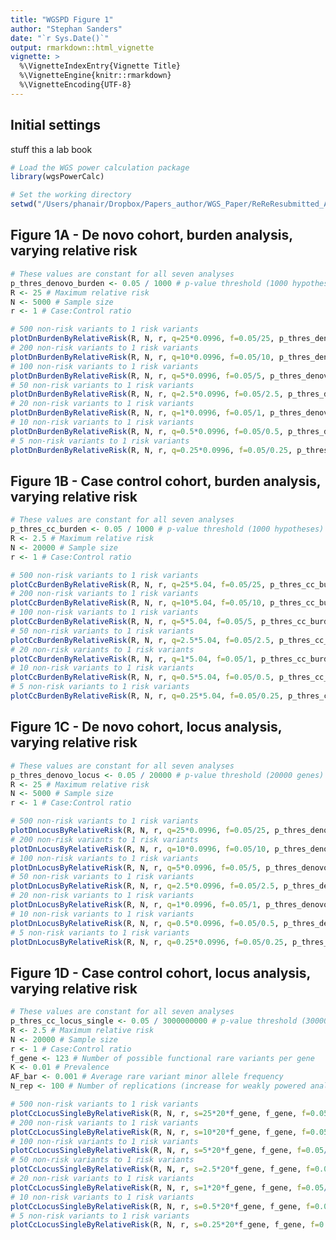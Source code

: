 ```yaml
---
title: "WGSPD Figure 1"
author: "Stephan Sanders"
date: "`r Sys.Date()`"
output: rmarkdown::html_vignette
vignette: >
  %\VignetteIndexEntry{Vignette Title}
  %\VignetteEngine{knitr::rmarkdown}
  %\VignetteEncoding{UTF-8}
---
```


## Initial settings
stuff this a lab book
```r
# Load the WGS power calculation package
library(wgsPowerCalc)

# Set the working directory
setwd("/Users/phanair/Dropbox/Papers_author/WGS_Paper/ReReResubmitted_Aug2017/WGS_Power")
```

## Figure 1A - De novo cohort, burden analysis, varying relative risk
```r
# These values are constant for all seven analyses
p_thres_denovo_burden <- 0.05 / 1000 # p-value threshold (1000 hypotheses)
R <- 25 # Maximum relative risk
N <- 5000 # Sample size
r <- 1 # Case:Control ratio 

# 500 non-risk variants to 1 risk variants
plotDnBurdenByRelativeRisk(R, N, r, q=25*0.0996, f=0.05/25, p_thres_denovo_burden, name="Fig1A_500", col="#a65628") 
# 200 non-risk variants to 1 risk variants
plotDnBurdenByRelativeRisk(R, N, r, q=10*0.0996, f=0.05/10, p_thres_denovo_burden, name="Fig1A_200", col="#ffff33") 
# 100 non-risk variants to 1 risk variants
plotDnBurdenByRelativeRisk(R, N, r, q=5*0.0996, f=0.05/5, p_thres_denovo_burden, name="Fig1A_100", col="#ff7f00") 
# 50 non-risk variants to 1 risk variants
plotDnBurdenByRelativeRisk(R, N, r, q=2.5*0.0996, f=0.05/2.5, p_thres_denovo_burden, name="Fig1A_50", col="#984ea3")
# 20 non-risk variants to 1 risk variants
plotDnBurdenByRelativeRisk(R, N, r, q=1*0.0996, f=0.05/1, p_thres_denovo_burden, name="Fig1A_20", col="#4daf4a") 
# 10 non-risk variants to 1 risk variants
plotDnBurdenByRelativeRisk(R, N, r, q=0.5*0.0996, f=0.05/0.5, p_thres_denovo_burden, name="Fig1A_10", col="#377eb8") 
# 5 non-risk variants to 1 risk variants
plotDnBurdenByRelativeRisk(R, N, r, q=0.25*0.0996, f=0.05/0.25, p_thres_denovo_burden, name="Fig1A_5", col="#e41a1c") 
```

## Figure 1B - Case control cohort, burden analysis, varying relative risk
```r
# These values are constant for all seven analyses
p_thres_cc_burden <- 0.05 / 1000 # p-value threshold (1000 hypotheses)
R <- 2.5 # Maximum relative risk
N <- 20000 # Sample size
r <- 1 # Case:Control ratio 

# 500 non-risk variants to 1 risk variants
plotCcBurdenByRelativeRisk(R, N, r, q=25*5.04, f=0.05/25, p_thres_cc_burden, name="Fig1B_500", col="#a65628") 
# 200 non-risk variants to 1 risk variants
plotCcBurdenByRelativeRisk(R, N, r, q=10*5.04, f=0.05/10, p_thres_cc_burden, name="Fig1B_200", col="#ffff33") 
# 100 non-risk variants to 1 risk variants
plotCcBurdenByRelativeRisk(R, N, r, q=5*5.04, f=0.05/5, p_thres_cc_burden, name="Fig1B_100", col="#ff7f00") 
# 50 non-risk variants to 1 risk variants
plotCcBurdenByRelativeRisk(R, N, r, q=2.5*5.04, f=0.05/2.5, p_thres_cc_burden, name="Fig1B_50", col="#984ea3")
# 20 non-risk variants to 1 risk variants
plotCcBurdenByRelativeRisk(R, N, r, q=1*5.04, f=0.05/1, p_thres_cc_burden, name="Fig1B_20", col="#4daf4a") 
# 10 non-risk variants to 1 risk variants
plotCcBurdenByRelativeRisk(R, N, r, q=0.5*5.04, f=0.05/0.5, p_thres_cc_burden, name="Fig1B_10", col="#377eb8") 
# 5 non-risk variants to 1 risk variants
plotCcBurdenByRelativeRisk(R, N, r, q=0.25*5.04, f=0.05/0.25, p_thres_cc_burden, name="Fig1B_5", col="#e41a1c") 
```

## Figure 1C - De novo cohort, locus analysis, varying relative risk
```r
# These values are constant for all seven analyses
p_thres_denovo_locus <- 0.05 / 20000 # p-value threshold (20000 genes)
R <- 25 # Maximum relative risk
N <- 5000 # Sample size
r <- 1 # Case:Control ratio 

# 500 non-risk variants to 1 risk variants
plotDnLocusByRelativeRisk(R, N, r, q=25*0.0996, f=0.05/25, p_thres_denovo_locus, name="Fig1C_500", col="#a65628") 
# 200 non-risk variants to 1 risk variants
plotDnLocusByRelativeRisk(R, N, r, q=10*0.0996, f=0.05/10, p_thres_denovo_locus, name="Fig1C_200", col="#ffff33") 
# 100 non-risk variants to 1 risk variants
plotDnLocusByRelativeRisk(R, N, r, q=5*0.0996, f=0.05/5, p_thres_denovo_locus, name="Fig1C_100", col="#ff7f00") 
# 50 non-risk variants to 1 risk variants
plotDnLocusByRelativeRisk(R, N, r, q=2.5*0.0996, f=0.05/2.5, p_thres_denovo_locus, name="Fig1C_50", col="#984ea3")
# 20 non-risk variants to 1 risk variants
plotDnLocusByRelativeRisk(R, N, r, q=1*0.0996, f=0.05/1, p_thres_denovo_locus, name="Fig1C_20", col="#4daf4a") 
# 10 non-risk variants to 1 risk variants
plotDnLocusByRelativeRisk(R, N, r, q=0.5*0.0996, f=0.05/0.5, p_thres_denovo_locus, name="Fig1C_10", col="#377eb8") 
# 5 non-risk variants to 1 risk variants
plotDnLocusByRelativeRisk(R, N, r, q=0.25*0.0996, f=0.05/0.25, p_thres_denovo_locus, name="Fig1C_5", col="#e41a1c") 
```

## Figure 1D - Case control cohort, locus analysis, varying relative risk
```r
# These values are constant for all seven analyses
p_thres_cc_locus_single <- 0.05 / 3000000000 # p-value threshold (3000000000 nucloetides in genome)
R <- 2.5 # Maximum relative risk
N <- 20000 # Sample size
r <- 1 # Case:Control ratio
f_gene <- 123 # Number of possible functional rare variants per gene
K <- 0.01 # Prevalence
AF_bar <- 0.001 # Average rare variant minor allele frequency
N_rep <- 100 # Number of replications (increase for weakly powered analyses)

# 500 non-risk variants to 1 risk variants
plotCcLocusSingleByRelativeRisk(R, N, r, s=25*20*f_gene, f_gene, f=0.05/25, K, AF_bar, N_rep, p_thres_cc_locus_single, name="Fig1D_500", col="#a65628") 
# 200 non-risk variants to 1 risk variants
plotCcLocusSingleByRelativeRisk(R, N, r, s=10*20*f_gene, f_gene, f=0.05/10, K, AF_bar, N_rep, p_thres_cc_locus_single, name="Fig1D_200", col="#ffff33") 
# 100 non-risk variants to 1 risk variants
plotCcLocusSingleByRelativeRisk(R, N, r, s=5*20*f_gene, f_gene, f=0.05/5, K, AF_bar, N_rep, p_thres_cc_locus_single, name="Fig1D_100", col="#ff7f00") 
# 50 non-risk variants to 1 risk variants
plotCcLocusSingleByRelativeRisk(R, N, r, s=2.5*20*f_gene, f_gene, f=0.05/2.5, K, AF_bar, N_rep, p_thres_cc_locus_single, name="Fig1D_50", col="#984ea3")
# 20 non-risk variants to 1 risk variants
plotCcLocusSingleByRelativeRisk(R, N, r, s=1*20*f_gene, f_gene, f=0.05/1, K, AF_bar, N_rep, p_thres_cc_locus_single, name="Fig1D_20", col="#4daf4a") 
# 10 non-risk variants to 1 risk variants
plotCcLocusSingleByRelativeRisk(R, N, r, s=0.5*20*f_gene, f_gene, f=0.05/0.5, K, AF_bar, N_rep, p_thres_cc_locus_single, name="Fig1D_10", col="#377eb8") 
# 5 non-risk variants to 1 risk variants
plotCcLocusSingleByRelativeRisk(R, N, r, s=0.25*20*f_gene, f_gene, f=0.05/0.25, K, AF_bar, N_rep, p_thres_cc_locus_single, name="Fig1D_5", col="#e41a1c") 
```

